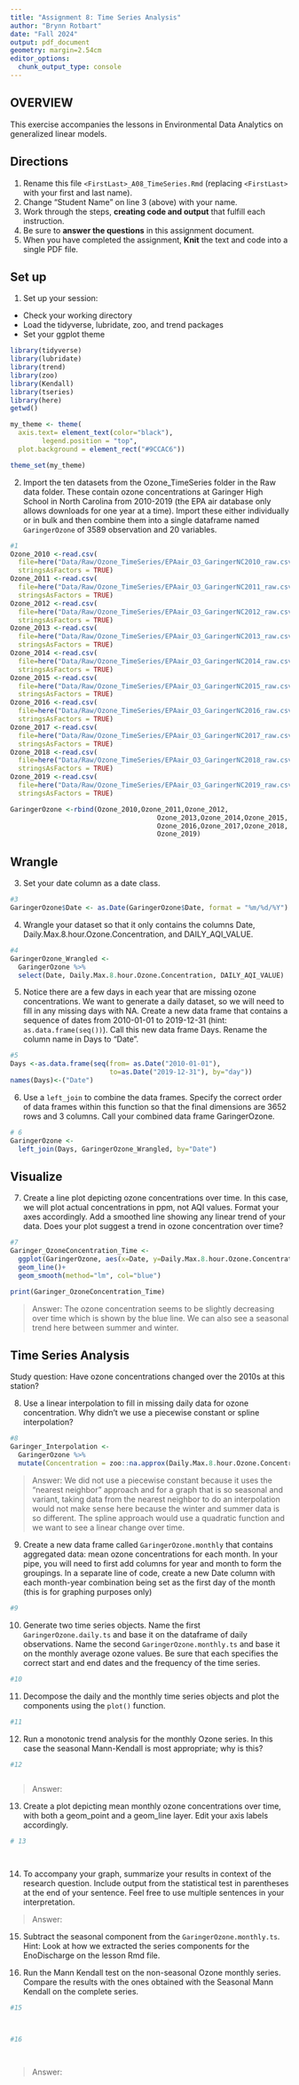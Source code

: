 ```yaml
---
title: "Assignment 8: Time Series Analysis"
author: "Brynn Rotbart"
date: "Fall 2024"
output: pdf_document
geometry: margin=2.54cm
editor_options: 
  chunk_output_type: console
---
```


## OVERVIEW

This exercise accompanies the lessons in Environmental Data Analytics on generalized linear models. 

## Directions
1. Rename this file `<FirstLast>_A08_TimeSeries.Rmd` (replacing `<FirstLast>` with your first and last name).
2. Change "Student Name" on line 3 (above) with your name.
3. Work through the steps, **creating code and output** that fulfill each instruction.
4. Be sure to **answer the questions** in this assignment document.
5. When you have completed the assignment, **Knit** the text and code into a single PDF file.

## Set up 
1. Set up your session:

* Check your working directory
* Load the tidyverse, lubridate, zoo, and trend packages
* Set your ggplot theme

```r
library(tidyverse)
library(lubridate)
library(trend)
library(zoo)
library(Kendall)
library(tseries)
library(here)
getwd() 

my_theme <- theme(
  axis.text= element_text(color="black"),
        legend.position = "top",
  plot.background = element_rect("#9CCAC6")) 

theme_set(my_theme)
```


2. Import the ten datasets from the Ozone_TimeSeries folder in the Raw data folder. These contain ozone concentrations at Garinger High School in North Carolina from 2010-2019 (the EPA air database only allows downloads for one year at a time). Import these either individually or in bulk and then combine them into a single dataframe named `GaringerOzone` of 3589 observation and 20 variables. 
```r
#1
Ozone_2010 <-read.csv(
  file=here("Data/Raw/Ozone_TimeSeries/EPAair_O3_GaringerNC2010_raw.csv"), 
  stringsAsFactors = TRUE)
Ozone_2011 <-read.csv(
  file=here("Data/Raw/Ozone_TimeSeries/EPAair_O3_GaringerNC2011_raw.csv"), 
  stringsAsFactors = TRUE)
Ozone_2012 <-read.csv(
  file=here("Data/Raw/Ozone_TimeSeries/EPAair_O3_GaringerNC2012_raw.csv"), 
  stringsAsFactors = TRUE) 
Ozone_2013 <-read.csv(
  file=here("Data/Raw/Ozone_TimeSeries/EPAair_O3_GaringerNC2013_raw.csv"), 
  stringsAsFactors = TRUE)
Ozone_2014 <-read.csv(
  file=here("Data/Raw/Ozone_TimeSeries/EPAair_O3_GaringerNC2014_raw.csv"), 
  stringsAsFactors = TRUE)
Ozone_2015 <-read.csv(
  file=here("Data/Raw/Ozone_TimeSeries/EPAair_O3_GaringerNC2015_raw.csv"), 
  stringsAsFactors = TRUE)
Ozone_2016 <-read.csv(
  file=here("Data/Raw/Ozone_TimeSeries/EPAair_O3_GaringerNC2016_raw.csv"), 
  stringsAsFactors = TRUE)
Ozone_2017 <-read.csv(
  file=here("Data/Raw/Ozone_TimeSeries/EPAair_O3_GaringerNC2017_raw.csv"), 
  stringsAsFactors = TRUE)
Ozone_2018 <-read.csv(
  file=here("Data/Raw/Ozone_TimeSeries/EPAair_O3_GaringerNC2018_raw.csv"), 
  stringsAsFactors = TRUE)
Ozone_2019 <-read.csv(
  file=here("Data/Raw/Ozone_TimeSeries/EPAair_O3_GaringerNC2019_raw.csv"), 
  stringsAsFactors = TRUE)

GaringerOzone <-rbind(Ozone_2010,Ozone_2011,Ozone_2012,
                                     Ozone_2013,Ozone_2014,Ozone_2015,
                                     Ozone_2016,Ozone_2017,Ozone_2018,
                                     Ozone_2019)

```

## Wrangle

3. Set your date column as a date class.
```r
#3
GaringerOzone$Date <- as.Date(GaringerOzone$Date, format = "%m/%d/%Y")
```


4. Wrangle your dataset so that it only contains the columns Date, Daily.Max.8.hour.Ozone.Concentration, and DAILY_AQI_VALUE. 
```r
#4
GaringerOzone_Wrangled <-
  GaringerOzone %>% 
  select(Date, Daily.Max.8.hour.Ozone.Concentration, DAILY_AQI_VALUE)
```

5. Notice there are a few days in each year that are missing ozone concentrations. We want to generate a daily dataset, so we will need to fill in any missing days with NA. Create a new data frame that contains a sequence of dates from 2010-01-01 to 2019-12-31 (hint: `as.data.frame(seq())`). Call this new data frame Days. Rename the column name in Days to "Date".
```r
#5 
Days <-as.data.frame(seq(from= as.Date("2010-01-01"),
                         to=as.Date("2019-12-31"), by="day"))
names(Days)<-("Date")
```

6. Use a `left_join` to combine the data frames. Specify the correct order of data frames within this function so that the final dimensions are 3652 rows and 3 columns. Call your combined data frame GaringerOzone. 

```r
# 6
GaringerOzone <- 
  left_join(Days, GaringerOzone_Wrangled, by="Date")

```

## Visualize

7. Create a line plot depicting ozone concentrations over time. In this case, we will plot actual concentrations in ppm, not AQI values. Format your axes accordingly. Add a smoothed line showing any linear trend of your data. Does your plot suggest a trend in ozone concentration over time?

```r
#7
Garinger_OzoneConcentration_Time <- 
  ggplot(GaringerOzone, aes(x=Date, y=Daily.Max.8.hour.Ozone.Concentration))+
  geom_line()+
  geom_smooth(method="lm", col="blue")

print(Garinger_OzoneConcentration_Time) 

```

>Answer: The ozone concentration seems to be slightly decreasing over time 
which is shown by the blue line.
We can also see a seasonal trend here between summer and winter. 

## Time Series Analysis

Study question: Have ozone concentrations changed over the 2010s at this station? 

8. Use a linear interpolation to fill in missing daily data for ozone concentration. Why didn't we use a piecewise constant or spline interpolation?

```r
#8
Garinger_Interpolation <-
  GaringerOzone %>% 
  mutate(Concentration = zoo::na.approx(Daily.Max.8.hour.Ozone.Concentration))
```

> Answer: We did not use a piecewise constant because it uses the 
"nearest neighbor" approach and for a graph that is so seasonal and variant, 
taking data from the nearest neighbor to do an interpolation would not make 
sense here because the winter and summer data is so different. The spline 
approach would use a quadratic function and we want to see a linear change over 
time. 


9. Create a new data frame called `GaringerOzone.monthly` that contains aggregated data: mean ozone concentrations for each month. In your pipe, you will need to first add columns for year and month to form the groupings. In a separate line of code, create a new Date column with each month-year combination being set as the first day of the month (this is for graphing purposes only)

```r
#9

```


10. Generate two time series objects. Name the first `GaringerOzone.daily.ts` and base it on the dataframe of daily observations. Name the second `GaringerOzone.monthly.ts` and base it on the monthly average ozone values. Be sure that each specifies the correct start and end dates and the frequency of the time series.

```r
#10

```


11. Decompose the daily and the monthly time series objects and plot the components using the `plot()` function.

```r
#11


```


12. Run a monotonic trend analysis for the monthly Ozone series. In this case the seasonal Mann-Kendall is most appropriate; why is this?

```r
#12



```

> Answer: 

13. Create a plot depicting mean monthly ozone concentrations over time, with both a geom_point and a geom_line layer. Edit your axis labels accordingly.

```r
# 13




```

14. To accompany your graph, summarize your results in context of the research question. Include output from the statistical test in parentheses at the end of your sentence. Feel free to use multiple sentences in your interpretation.

> Answer: 

15. Subtract the seasonal component from the `GaringerOzone.monthly.ts`. Hint: Look at how we extracted the series components for the EnoDischarge on the lesson Rmd file.

16. Run the Mann Kendall test on the non-seasonal Ozone monthly series. Compare the results with the ones obtained with the Seasonal Mann Kendall on the complete series.

```r
#15



#16




```

> Answer: 

